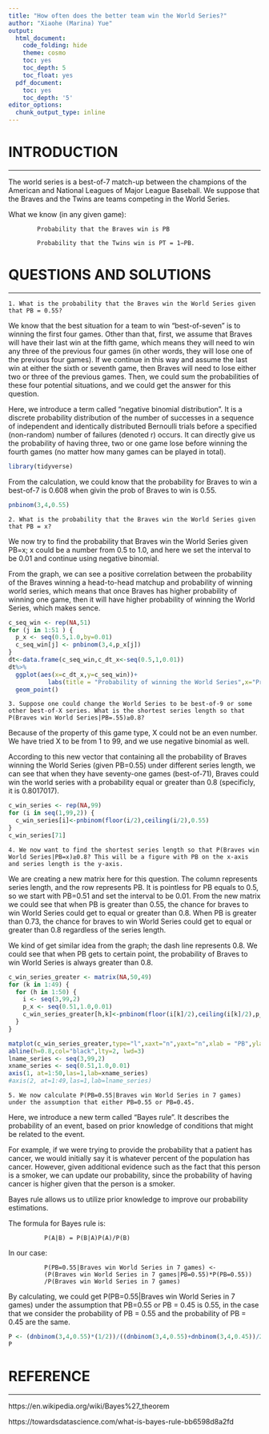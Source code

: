 ---
title: "How often does the better team win the World Series?"
author: "Xiaohe (Marina) Yue"
output:
  html_document:
    code_folding: hide
    theme: cosmo
    toc: yes
    toc_depth: 5
    toc_float: yes
  pdf_document:
    toc: yes
    toc_depth: '5'
editor_options:
  chunk_output_type: inline
---

# INTRODUCTION
***
The world series is a best-of-7 match-up between the champions of the American and National Leagues of Major League Baseball. We suppose that the Braves and the Twins are teams competing in the World Series.

What we know (in any given game):
        
        
            Probability that the Braves win is PB 
            
            Probability that the Twins win is PT = 1−PB.
    



# QUESTIONS AND SOLUTIONS
***


    1. What is the probability that the Braves win the World Series given that PB = 0.55?

We know that the best situation for a team to win "best-of-seven" is to winning the first four games. Other than that, first, we assume that Braves will have their last win at the fifth game, which means they will need to win any three of the previous four games (in other words, they will lose one of the previous four games). If we continue in this way and assume the last win at either the sixth or seventh game, then Braves will need to lose either two or three of the previous games. Then, we could sum the probabilities of these four potential situations, and we could get the answer for this question.

Here, we introduce a term called "negative binomial distribution". It is a discrete probability distribution of the number of successes in a sequence of independent and identically distributed Bernoulli trials before a specified (non-random) number of failures (denoted r) occurs. It can directly give us the probability of having three, two or one game lose before winning the fourth games (no matter how many games can be played in total).
```{r include=F}
library(tidyverse)
```

From the calculation, we could know that the probability for Braves to win a best-of-7 is 0.608 when givin the prob of Braves to win is 0.55.
```{r}
pnbinom(3,4,0.55)

```

    
    
    2. What is the probability that the Braves win the World Series given that PB = x?

We now try to find the probability that Braves win the World Series given PB=x; x could be a number from 0.5 to 1.0, and here we set the interval to be 0.01 and continue using negative binomial.

From the graph, we can see a positive correlation between the probability of the Braves winning a head-to-head matchup and probability of winning world series, which means that once Braves has higher probability of winning one game, then it will have higher probability of winning the World Series, which makes sence.
```{r}
c_seq_win <- rep(NA,51)
for (j in 1:51 ) {
  p_x <- seq(0.5,1.0,by=0.01)
  c_seq_win[j] <- pnbinom(3,4,p_x[j])
}
dt<-data.frame(c_seq_win,c_dt_x<-seq(0.5,1,0.01))
dt%>%
  ggplot(aes(x=c_dt_x,y=c_seq_win))+
           labs(title = "Probability of winning the World Series",x="Probability of the Braves winning a head-to-head matchup",y="Pr(Win World Series)") + 
  geom_point()
```

    
    
    3. Suppose one could change the World Series to be best-of-9 or some other best-of-X series. What is the shortest series length so that P(Braves win World Series|PB=.55)≥0.8?

Because of the property of this game type, X could not be an even number. We have tried X to be from 1 to 99, and we use negative binomial as well. 

According to this new vector that containing all the probability of Braves winning the World Series (given PB=0.55) under different series length, we can see that when they have seventy-one games (best-of-71), Braves could win the world series with a probability equal or greater than 0.8 (specificly, it is 0.8017017).
```{r}

c_win_series <- rep(NA,99)
for (i in seq(1,99,2)) {
  c_win_series[i]<-pnbinom(floor(i/2),ceiling(i/2),0.55)
}
c_win_series[71]

```



    4. We now want to find the shortest series length so that P(Braves win World Series|PB=x)≥0.8? This will be a figure with PB on the x-axis and series length is the y-axis.

We are creating a new matrix here for this question. The column represents series length, and the row represents PB. It is pointless for PB equals to 0.5, so we start with PB=0.51 and set the interval to be 0.01. From the new matrix we could see that when PB is greater than 0.55, the chance for braves to win World Series could get to equal or greater than 0.8. When PB is greater than 0.73, the chance for braves to win World Series could get to equal or greater than 0.8 regardless of the series length.

We kind of get similar idea from the graph; the dash line represents 0.8. We could see that when PB gets to certain point, the probability of Braves to win World Series is always greater than 0.8. 
```{r}

c_win_series_greater <- matrix(NA,50,49)
for (k in 1:49) {
  for (h in 1:50) {
    i <- seq(3,99,2)
    p_x <- seq(0.51,1.0,0.01)
    c_win_series_greater[h,k]<-pnbinom(floor(i[k]/2),ceiling(i[k]/2),p_x[h])
  }
}

matplot(c_win_series_greater,type="l",xaxt="n",yaxt="n",xlab = "PB",ylab="Series Length")
abline(h=0.8,col="black",lty=2, lwd=3)
lname_series <- seq(3,99,2)
xname_series <- seq(0.51,1.0,0.01)
axis(1, at=1:50,las=1,lab=xname_series)
#axis(2, at=1:49,las=1,lab=lname_series)
```



    5. We now calculate P(PB=0.55|Braves win World Series in 7 games) under the assumption that either PB=0.55 or PB=0.45.

Here, we introduce a new term called "Bayes rule". It describes the probability of an event, based on prior knowledge of conditions that might be related to the event. 

For example, if we were trying to provide the probability that a patient has cancer, we would initially say it is whatever percent of the population has cancer. However, given additional evidence such as the fact that this person is a smoker, we can update our probability, since the probability of having cancer is higher given that the person is a smoker. 

Bayes rule allows us to utilize prior knowledge to improve our probability estimations.

The formula for Bayes rule is:
              
              P(A|B) = P(B|A)P(A)/P(B)

In our case:

              P(PB=0.55|Braves win World Series in 7 games) <- 
              (P(Braves win World Series in 7 games|PB=0.55)*P(PB=0.55))
              /P(Braves win World Series in 7 games)

By calculating, we could get P(PB=0.55|Braves win World Series in 7 games) under the assumption that PB=0.55 or PB = 0.45 is 0.55, in the case that we consider the probability of PB = 0.55 and the probability of PB = 0.45 are the same.

```{r}
P <- (dnbinom(3,4,0.55)*(1/2))/((dnbinom(3,4,0.55)+dnbinom(3,4,0.45))/2)
P
```




# REFERENCE
***

https://en.wikipedia.org/wiki/Bayes%27_theorem

https://towardsdatascience.com/what-is-bayes-rule-bb6598d8a2fd
